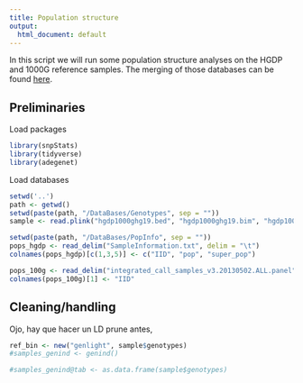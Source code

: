 ```yaml
---
title: Population structure
output:
  html_document: default
---
```


In this script we will run some population structure analyses on the HGDP and 1000G reference samples. 
The merging of those databases can be found [here](http://tomszar.github.io/HGDP_1000G_Merge).

## Preliminaries

Load packages
```r
library(snpStats)
library(tidyverse)
library(adegenet)
```

Load databases
```r
setwd('..')
path <- getwd()
setwd(paste(path, "/DataBases/Genotypes", sep = ""))
sample <- read.plink("hgdp1000ghg19.bed", "hgdp1000ghg19.bim", "hgdp1000ghg19.fam")

setwd(paste(path, "/DataBases/PopInfo", sep = ""))
pops_hgdp <- read_delim("SampleInformation.txt", delim = "\t")
colnames(pops_hgdp)[c(1,3,5)] <- c("IID", "pop", "super_pop")

pops_100g <- read_delim("integrated_call_samples_v3.20130502.ALL.panel", delim = "\t")
colnames(pops_100g)[1] <- "IID"

```

## Cleaning/handling

Ojo, hay que hacer un LD prune antes,

```r
ref_bin <- new("genlight", sample$genotypes)
#samples_genind <- genind()

#samples_genind@tab <- as.data.frame(sample$genotypes)
```

